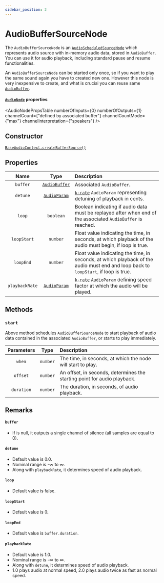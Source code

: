 ```yaml
---
sidebar_position: 2
---
```



# AudioBufferSourceNode

The `AudioBufferSourceNode` is an [`AudioScheduledSourceNode`](/sources/audio-scheduled-source-node) which represents audio source with in-memory audio data, stored in `AudioBuffer`.
You can use it for audio playback, including standard pause and resume functionalities.

An `AudioBufferSourceNode` can be started only once, so if you want to play the same sound again you have to created new one.
However this node is very inexpensive to create, and what is crucial you can reuse same [`AudioBuffer`](/sources/audio-buffer).

#### [`AudioNode`](/core/audio-node#read-only-properties) properties

<AudioNodePropsTable numberOfInputs={0} numberOfOutputs={1} channelCount={"defined by associated buffer"} channelCountMode={"max"} channelInterpretation={"speakers"} />

## Constructor

[`BaseAudioContext.createBufferSource()`](/core/base-audio-context#createbuffersource)

## Properties

| Name | Type | Description |
| :----: | :----: | :-------- |
| `buffer` | [`AudioBuffer`](/sources/audio-buffer) | Associated `AudioBuffer`. |
| `detune` | [`AudioParam`](/core/audio-param) | [`k-rate`](/core/audio-param#a-rate-vs-k-rate) `AudioParam` representing detuning of playback in cents. |
| `loop` | `boolean` | Boolean indicating if audio data must be replayed after when end of the associated `AudioBuffer` is reached. |
| `loopStart` | `number` | Float value indicating the time, in seconds, at which playback of the audio must begin, if loop is true. |
| `loopEnd` | `number` | Float value indicating the time, in seconds, at which playback of the audio must end and loop back to `loopStart`, if loop is true. |
| `playbackRate` | [`AudioParam`](/core/audio-param) | [`k-rate`](/core/audio-param#a-rate-vs-k-rate) `AudioParam` defining speed factor at which the audio will be played. |

## Methods

### `start` <Overridden />

Above method schedules `AudioBufferSourceNode` to start playback of audio data contained in the associated `AudioBuffer`, or starts to play immediately.

| Parameters | Type | Description |
| :---: | :---: | :---- |
| `when` | `number` | The time, in seconds, at which the node will start to play. |
| `offset` <Optional /> | `number` | An offset, in seconds, determines the starting point for audio playback. |
| `duration` <Optional /> | `number` | The duration, in seconds, of audio playback. |

## Remarks

#### `buffer`
- If is null, it outputs a single channel of silence (all samples are equal to 0).

#### `detune`
- Default value is 0.0.
- Nominal range is -∞ to ∞.
- Along with `playbackRate`, it determines speed of audio playback.

#### `loop`
- Default value is false.

#### `loopStart`
- Default value is 0.

#### `loopEnd`
- Default value is `buffer.duration`.

#### `playbackRate`
- Default value is 1.0.
- Nominal range is -∞ to ∞.
- Along with `detune`, it determines speed of audio playback.
- 1.0 plays audio at normal speed, 2.0 plays audio twice as fast as normal speed.
